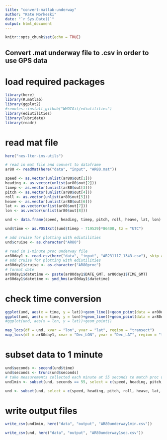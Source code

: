 ```yaml
---
title: "convert-matlab-underway"
author: "Kate Morkeski"
date: "`r Sys.Date()`"
output: html_document
---
```


```r
knitr::opts_chunk$set(echo = TRUE)
```

## Convert .mat underway file to .csv in order to use GPS data

# load required packages

```r

library(here)
library(R.matlab)
library(ggplot2)
#remotes::install_github("WHOIGit/ediutilities")
library(ediutilities)
library(lubridate)
library(readr)

```

# read mat file

```r

here("nes-lter-ims-utils")

# read in mat file and convert to dataframe
ar80 <- readMat(here("data", "input", "AR80.mat"))

speed <- as.vector(unlist(ar80$out[1]))
heading <- as.vector(unlist(ar80$out[2]))
timep <- as.vector(unlist(ar80$out[3]))
pitch <- as.vector(unlist(ar80$out[4]))
roll <- as.vector(unlist(ar80$out[5]))
heave <- as.vector(unlist(ar80$out[6]))
lat <- as.vector(unlist(ar80$out[7]))
lon <- as.vector(unlist(ar80$out[8]))

und <- data.frame(speed, heading, timep, pitch, roll, heave, lat, lon)

und$time <- as.POSIXct((und$timep - 719529)*86400, tz = "UTC")

# add cruise for plotting with ediutilities
und$cruise <- as.character("AR80")

# read in 1-minute proc underway file 
ar80day1 <- read.csv(here("data", "input", "AR231117_1343.csv"), skip = 1)
# add cruise for plotting with ediutilities
ar80day1$cruise <- as.character("AR80proc")
# format date
ar80day1$datetime <- paste(ar80day1$DATE_GMT, ar80day1$TIME_GMT)
ar80day1$datetime <- ymd_hms(ar80day1$datetime)

```

# check time conversion

```r

ggplot(und, aes(x = time, y = lat))+geom_line()+geom_point(data = ar80day1, aes(x = datetime, y = Dec_LAT))
ggplot(und, aes(x = time, y = lon))+geom_line()+geom_point(data = ar80day1, aes(x = datetime, y = Dec_LON))
#ggplot(und, aes(x = lon, y = lat))+geom_point()

map_locs(df = und, xvar = "lon", yvar = "lat", region = "transect")
map_locs(df = ar80day1, xvar = "Dec_LON", yvar = "Dec_LAT", region = "transect")

```
# subset data to 1 minute

```r

und$seconds <- second(und$time)
und$seconds <- trunc(und$seconds)
# take measurements collected each minute at 55 seconds to match proc underway file and remove unneeded columns
und1min <- subset(und, seconds == 55, select = c(speed, heading, pitch, roll, heave, lat, lon, time))

und <- subset(und, select = c(speed, heading, pitch, roll, heave, lat, lon, time))

```

# write output files

```r

write_csv(und1min, here("data", "output", "AR80underway1min.csv"))

write_csv(und, here("data", "output", "AR80underway1sec.csv"))

```



